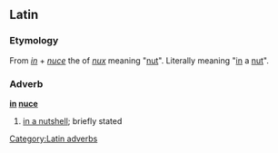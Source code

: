 ==Latin==
===Etymology===
From ''[[in#Latin|in]]'' + ''[[nuce]]'' the {{abl}} {{singular}} of ''[[nux]]'' meaning "[[nut]]". Literally meaning "[[in]] a [[nut]]".
===Adverb===
'''[[in#Latin|in]] [[nux#Latin|nuce]]'''

# [[in a nutshell]]; briefly stated

[[Category:Latin adverbs]]
